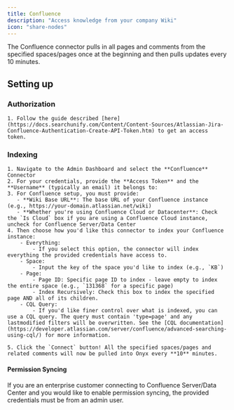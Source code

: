 ```yaml
---
title: Confluence
description: "Access knowledge from your company Wiki"
icon: "share-nodes"
---
```


The Confluence connector pulls in all pages and comments from the specified spaces/pages once at the beginning and then pulls updates every 10 minutes.

## Setting up

### Authorization

    1. Follow the guide described [here](https://docs.searchunify.com/Content/Content-Sources/Atlassian-Jira-Confluence-Authentication-Create-API-Token.htm) to get an access token.

### Indexing

    1. Navigate to the Admin Dashboard and select the **Confluence** Connector
    2. For your credentials, provide the **Access Token** and the **Username** (typically an email) it belongs to:
    3. For Confluence setup, you must provide:
       - **Wiki Base URL**: The base URL of your Confluence instance (e.g., https://your-domain.atlassian.net/wiki)
       - **Whether you're using Confluence Cloud or Datacenter**: Check the `Is Cloud` box if you are using a Confluence Cloud instance, uncheck for Confluence Server/Data Center
    4. Then choose how you'd like this connector to index your Confluence instance:
        - Everything: 
            - If you select this option, the connector will index everything the provided credentials have access to.
        - Space: 
            - Input the key of the space you'd like to index (e.g., `KB`)
        - Page: 
            - Page ID: Specific page ID to index - leave empty to index the entire space (e.g., `131368` for a specific page)
            - Index Recursively: Check this box to index the specified page AND all of its children.
        - CQL Query: 
            - If you'd like finer control over what is indexed, you can use a CQL query. The query must contain 'type=page' and any lastmodified filters will be overwritten. See the [CQL documentation](https://developer.atlassian.com/server/confluence/advanced-searching-using-cql/) for more information.

    5. Click the `Connect` button! All the specified spaces/pages and related comments will now be pulled into Onyx every **10** minutes.

#### Permission Syncing

If you are an enterprise customer connecting to Confluence Server/Data Center and you would like to enable permission syncing, the provided credentials must be from an admin user.
